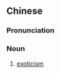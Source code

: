 ==Chinese==
{{zh-forms|s=异国情调|type=22}}

===Pronunciation===
{{zh-pron
|m=yìguó qíngdiào
|cat=n
}}

===Noun===
{{zh-noun}}

# [[exoticism]]
#: {{zh-x|有 '''異國''' '''情調{diào}'''|''exotic''}}